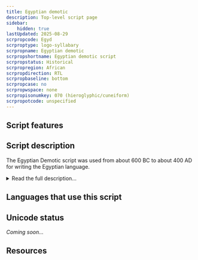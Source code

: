 ```yaml
---
title: Egyptian demotic
description: Top-level script page
sidebar:
    hidden: true
lastUpdated: 2025-08-29
scrpropcode: Egyd
scrproptype: logo-syllabary
scrpropname: Egyptian demotic
scrpropshortname: Egyptian demotic script
scrpropstatus: Historical
scrpropregion: African
scrpropdirection: RTL
scrpropbaseline: bottom
scrpropcase: no
scrpropwspace: none
scrpropisonumkey: 070 (hieroglyphic/cuneiform)
scrpropotcode: unspecified
---
```



## Script features

<ScriptInfo />

## Script description

The Egyptian Demotic script was used from about 600 BC to about 400 AD for writing the Egyptian language.

<details>
<summary>Read the full description...</summary>Demotic writing descended from Egyptian Hieratic writing, the manuscript writing system which was used alongside Hieroglyphics, and it was later used in place of both of these scripts. The development of the Demotic script is generally divided into three periods, Early, Middle (Ptolemaic) and Late (Roman). Demotic was mostly written on papyrus, embalming fabric and other soft surfaces, but was sometimes also inscribed in stone, the most famous example being the middle section of the Rosetta Stone. Initially the script was used primarily in an administrative context; later it came to be used for literary and religious texts also. It was gradually supplanted by the Coptic alphabet from 300 AD onwards.

Egyptian Demotic was a cursive script, written from right to left. It was similar in form to hieroglyphic and hieratic writing, in that it used a combination of logographic and phonetic signs. It reproduced many of the same shapes of the pictographs of the earlier scripts, in a more cursive form which no longer necessarily resembled the concepts/objects they represented. New words for which there was no pre-existing sign were spelled using phonetic symbols.
</details>

## Languages that use this script

<WsList script='Egyd' wsMax='5' />

## Unicode status

_Coming soon..._

## Resources

<ScriptResources detailSummary='seemore' />

